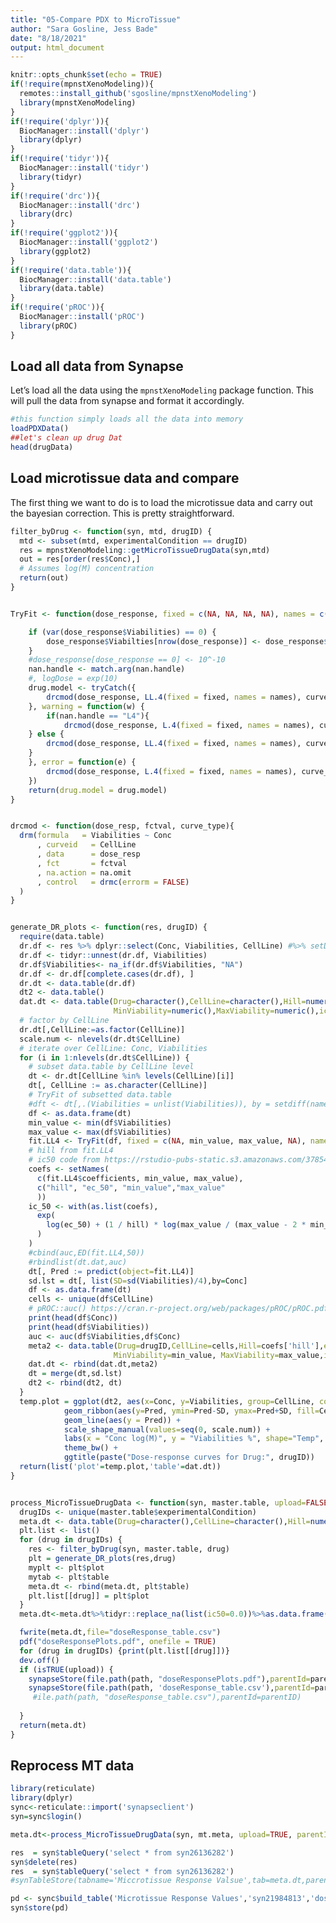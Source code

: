 ```yaml
---
title: "05-Compare PDX to MicroTissue"
author: "Sara Gosline, Jess Bade"
date: "8/18/2021"
output: html_document
---
```


```r
knitr::opts_chunk$set(echo = TRUE)
if(!require(mpnstXenoModeling)){
  remotes::install_github('sgosline/mpnstXenoModeling')
  library(mpnstXenoModeling)
}
if(!require('dplyr')){
  BiocManager::install('dplyr')
  library(dplyr)
}
if(!require('tidyr')){
  BiocManager::install('tidyr')
  library(tidyr)
}
if(!require('drc')){
  BiocManager::install('drc')
  library(drc)
}
if(!require('ggplot2')){
  BiocManager::install('ggplot2')
  library(ggplot2)
}
if(!require('data.table')){
  BiocManager::install('data.table')
  library(data.table)
}
if(!require('pROC')){
  BiocManager::install('pROC')
  library(pROC)
}
```

## Load all data from Synapse

Let's load all the data using the `mpnstXenoModeling` package function. This will pull the data from synapse and format it accordingly.

```r
#this function simply loads all the data into memory
loadPDXData()
##let's clean up drug Dat
head(drugData)

```

## Load microtissue data and compare
The first thing we want to do is to load the microtissue data and carry out the bayesian correction. This is pretty straightforward.

```r

filter_byDrug <- function(syn, mtd, drugID) {
  mtd <- subset(mtd, experimentalCondition == drugID)
  res = mpnstXenoModeling::getMicroTissueDrugData(syn,mtd)
  out = res[order(res$Conc),]
  # Assumes log(M) concentration
  return(out)
}


TryFit <- function(dose_response, fixed = c(NA, NA, NA, NA), names = c(NA, NA, NA, NA), nan.handle = c("LL4", "L4"), curve_type){

    if (var(dose_response$Viabilities) == 0) {
        dose_response$Viabilties[nrow(dose_response)] <- dose_response$Viabilities[nrow(dose_response)] + 10^-10
    }
    #dose_response[dose_response == 0] <- 10^-10
    nan.handle <- match.arg(nan.handle)
    #, logDose = exp(10)
    drug.model <- tryCatch({
        drcmod(dose_response, LL.4(fixed = fixed, names = names), curve_type)
    }, warning = function(w) {
        if(nan.handle == "L4"){
            drcmod(dose_response, L.4(fixed = fixed, names = names), curve_type)
    } else {
        drcmod(dose_response, LL.4(fixed = fixed, names = names), curve_type)
    }
    }, error = function(e) {
        drcmod(dose_response, L.4(fixed = fixed, names = names), curve_type)
    })
    return(drug.model = drug.model)
}


drcmod <- function(dose_resp, fctval, curve_type){
  drm(formula   = Viabilities ~ Conc
      , curveid   = CellLine
      , data      = dose_resp
      , fct       = fctval
      , na.action = na.omit
      , control   = drmc(errorm = FALSE)
  )
}


generate_DR_plots <- function(res, drugID) {
  require(data.table)
  dr.df <- res %>% dplyr::select(Conc, Viabilities, CellLine) #%>% setDT()
  dr.df <- tidyr::unnest(dr.df, Viabilities)
  dr.df$Viabilities<- na_if(dr.df$Viabilities, "NA")
  dr.df <- dr.df[complete.cases(dr.df), ]
  dr.dt <- data.table(dr.df)
  dt2 <- data.table()
  dat.dt <- data.table(Drug=character(),CellLine=character(),Hill=numeric(),ec50=numeric(),
                       MinViability=numeric(),MaxViability=numeric(),ic50=numeric(),auc=numeric())
  # factor by CellLine
  dr.dt[,CellLine:=as.factor(CellLine)]
  scale.num <- nlevels(dr.dt$CellLine)
  # iterate over CellLine: Conc, Viabilities
  for (i in 1:nlevels(dr.dt$CellLine)) {
    # subset data.table by CellLine level
    dt <- dr.dt[CellLine %in% levels(CellLine)[i]]
    dt[, CellLine := as.character(CellLine)]
    # TryFit of subsetted data.table
    #dft <- dt[,.(Viabilities = unlist(Viabilities)), by = setdiff(names(dt), 'Viabilities')]
    df <- as.data.frame(dt)
    min_value <- min(df$Viabilities)
    max_value <- max(df$Viabilities)
    fit.LL4 <- TryFit(df, fixed = c(NA, min_value, max_value, NA), names = c("hill", "min_value", "max_value", "ec_50"), nan.handle = "L4", "CellLine")
    # hill from fit.LL4
    # ic50 code from https://rstudio-pubs-static.s3.amazonaws.com/378543_5b5bda32bf0541a485ccc49efbea680a.html
    coefs <- setNames(
      c(fit.LL4$coefficients, min_value, max_value),
      c("hill", "ec_50", "min_value","max_value"
      ))
    ic_50 <- with(as.list(coefs),
      exp(
        log(ec_50) + (1 / hill) * log(max_value / (max_value - 2 * min_value)) #log(ec_50)
      )
    )
    #cbind(auc,ED(fit.LL4,50))
    #rbindlist(dt.dat,auc)
    dt[, Pred := predict(object=fit.LL4)]
    sd.lst = dt[, list(SD=sd(Viabilities)/4),by=Conc]
    df <- as.data.frame(dt)
    cells <- unique(df$CellLine)
    # pROC::auc() https://cran.r-project.org/web/packages/pROC/pROC.pdf
    print(head(df$Conc))
    print(head(df$Viabilities))
    auc <- auc(df$Viabilities,df$Conc)
    meta2 <- data.table(Drug=drugID,CellLine=cells,Hill=coefs['hill'],ec50=coefs['ec_50'],
                       MinViability=min_value, MaxViability=max_value,ic50=ic_50,auc=as.numeric(auc))
    dat.dt <- rbind(dat.dt,meta2)
    dt = merge(dt,sd.lst)
    dt2 <- rbind(dt2, dt)
  }
  temp.plot = ggplot(dt2, aes(x=Conc, y=Viabilities, group=CellLine, color=CellLine, shape=CellLine)) +
            geom_ribbon(aes(y=Pred, ymin=Pred-SD, ymax=Pred+SD, fill=CellLine), alpha=0.2, color=NA) +
            geom_line(aes(y = Pred)) +
            scale_shape_manual(values=seq(0, scale.num)) +
            labs(x = "Conc log(M)", y = "Viabilities %", shape="Temp", color="Temp") +
            theme_bw() +
            ggtitle(paste("Dose-response curves for Drug:", drugID))
  return(list('plot'=temp.plot,'table'=dat.dt))
}


process_MicroTissueDrugData <- function(syn, master.table, upload=FALSE, path='.', parentID=NULL){
  drugIDs <- unique(master.table$experimentalCondition)
  meta.dt <- data.table(Drug=character(),CellLine=character(),Hill=numeric(),ec50=numeric(),MinViability=numeric(),MaxViability=numeric(),ic50=numeric(),auc=numeric())
  plt.list <- list()
  for (drug in drugIDs) {
    res <- filter_byDrug(syn, master.table, drug)
    plt = generate_DR_plots(res,drug)
    myplt <- plt$plot
    mytab <- plt$table
    meta.dt <- rbind(meta.dt, plt$table)
    plt.list[[drug]] = plt$plot
  }
  meta.dt<-meta.dt%>%tidyr::replace_na(list(ic50=0.0))%>%as.data.frame()

  fwrite(meta.dt,file="doseResponse_table.csv")
  pdf("doseResponsePlots.pdf", onefile = TRUE)
  for (drug in drugIDs) {print(plt.list[[drug]])}
  dev.off()
  if (isTRUE(upload)) {
    synapseStore(file.path(path, "doseResponsePlots.pdf"),parentId=parentID)
    synapseStore(file.path(path, 'doseResponse_table.csv'),parentId=parentID)
     #ile.path(path, "doseResponse_table.csv"),parentId=parentID)
   
  }
  return(meta.dt)
}

```

## Reprocess MT data
```r

library(reticulate)
library(dplyr)
sync<-reticulate::import('synapseclient')
syn=sync$login()

meta.dt<-process_MicroTissueDrugData(syn, mt.meta, upload=TRUE, parentID='syn26066928')

res  = syn$tableQuery('select * from syn26136282')
syn$delete(res)
res  = syn$tableQuery('select * from syn26136282')
#synTableStore(tabname='Miccrotissue Response Valsue',tab=meta.dt,parentId='syn21984813')

pd <- sync$build_table('Microtissue Response Values','syn21984813','doseResponse_table.csv')
syn$store(pd)


```
